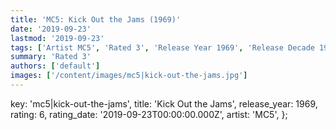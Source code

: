 ```yaml
---
title: 'MC5: Kick Out the Jams (1969)'
date: '2019-09-23'
lastmod: '2019-09-23'
tags: ['Artist MC5', 'Rated 3', 'Release Year 1969', 'Release Decade 1960']
summary: 'Rated 3'
authors: ['default']
images: ['/content/images/mc5|kick-out-the-jams.jpg']
---
```


  key: 'mc5|kick-out-the-jams',
  title: 'Kick Out the Jams',
  release_year: 1969,
  rating: 6,
  rating_date: '2019-09-23T00:00:00.000Z',
  artist: 'MC5',
};

<MusicRating data={data} />
